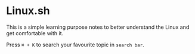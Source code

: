 # Linux.sh
 
This is a simple learning purpose notes to better understand the Linux and get comfortable with it.

Press `⌘ + K` to search your favourite topic in `search bar`.